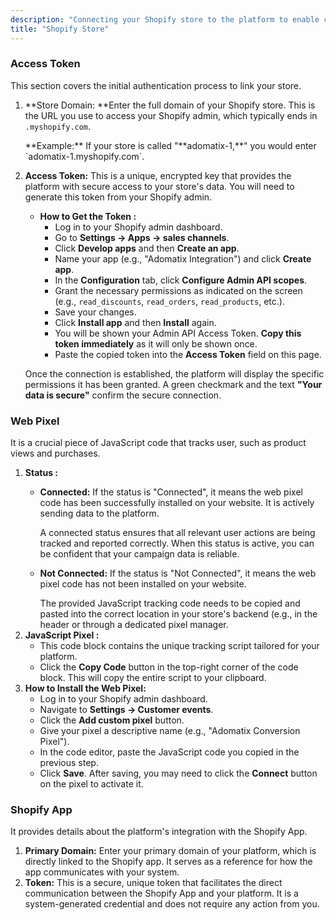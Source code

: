 ```yaml
---
description: "Connecting your Shopify store to the platform to enable conversion and sales tracking."
title: "Shopify Store"
---
```


### **Access Token**

This section covers the initial authentication process to link your store.

1. **Store Domain: **Enter the full domain of your Shopify store. This is the URL you use to access your Shopify admin, which typically ends in `.myshopify.com`.

   <Check>
     **Example:** If your store is called "**adomatix-1,**" you would enter `adomatix-1.myshopify.com`.
   </Check>
2. **Access Token:** This is a unique, encrypted key that provides the platform with secure access to your store's data. You will need to generate this token from your Shopify admin.
   - **How to Get the Token :**
     - Log in to your Shopify admin dashboard.
     - Go to **Settings -\> Apps -\> sales channels**.
     - Click **Develop apps** and then **Create an app**.
     - Name your app (e.g., "Adomatix Integration") and click **Create app**.
     - In the **Configuration** tab, click **Configure Admin API scopes**.
     - Grant the necessary permissions as indicated on the screen (e.g., `read_discounts`, `read_orders`, `read_products`, etc.).
     - Save your changes.
     - Click **Install app** and then **Install** again.
     - You will be shown your Admin API Access Token. **Copy this token immediately** as it will only be shown once.
     - Paste the copied token into the **Access Token** field on this page.

   Once the connection is established, the platform will display the specific permissions it has been granted. A green checkmark and the text **"Your data is secure"** confirm the secure connection.

### **Web Pixel**

It is a crucial piece of JavaScript code that tracks user, such as product views and purchases.

1. **Status :**
   - **Connected:** If the status is "Connected", it means the web pixel code has been successfully installed on your website. It is actively sending data to the platform.

     <Check>
       A connected status ensures that all relevant user actions are being tracked and reported correctly. When this status is active, you can be confident that your campaign data is reliable.
     </Check>
   - **Not Connected:** If the status is "Not Connected", it means the web pixel code has not been installed on your website.

     <Check>
       The provided JavaScript tracking code needs to be copied and pasted into the correct location in your store's backend (e.g., in the header or through a dedicated pixel manager.
     </Check>
2. **JavaScript Pixel :**
   - This code block contains the unique tracking script tailored for your platform.
   - Click the **Copy Code** button in the top-right corner of the code block. This will copy the entire script to your clipboard.
3. **How to Install the Web Pixel:**
   - Log in to your Shopify admin dashboard.
   - Navigate to **Settings -\> Customer events**.
   - Click the **Add custom pixel** button.
   - Give your pixel a descriptive name (e.g., "Adomatix Conversion Pixel").
   - In the code editor, paste the JavaScript code you copied in the previous step.
   - Click **Save**. After saving, you may need to click the **Connect** button on the pixel to activate it.

### **Shopify App**

It provides details about the platform's integration with the Shopify App.

1. **Primary Domain:** Enter your primary domain of your platform, which is directly linked to the Shopify app. It serves as a reference for how the app communicates with your system.
2. **Token:** This is a secure, unique token that facilitates the direct communication between the Shopify App and your platform. It is a system-generated credential and does not require any action from you.